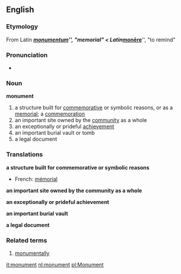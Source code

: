 ==English==
{{wikipedia}}
=== Etymology ===
From Latin '''''[[monumentum]]''''', "memorial" < Latin '''''[[monēre]]''''', "to remind"

=== Pronunciation ===
*{{AHD|/mŏn'yə-mənt/}}

=== Noun ===
'''monument'''
#a structure built for [[commemorative]] or symbolic reasons, or as a [[memorial]]; a [[commemoration]]
#an important site owned by the [[community]] as a whole
#an exceptionally or prideful [[achievement]]
#an important burial vault or tomb
#a legal document

=== Translations ===
'''a structure built for commemorative or symbolic reasons'''
{{top}}
*French: [[mémorial]]
{{mid}}
{{bottom}}

'''an important site owned by the community as a whole'''
{{top}}
{{mid}}
{{bottom}}

'''an exceptionally or prideful achievement'''
{{top}}
{{mid}}
{{bottom}}

'''an important burial vault'''
{{top}}
{{mid}}
{{bottom}}

'''a legal document'''
{{top}}
{{mid}}
{{bottom}}

=== Related terms ===
#[[monumentally]]

[[it:monument]]
[[nl:monument]]
[[pl:Monument]]